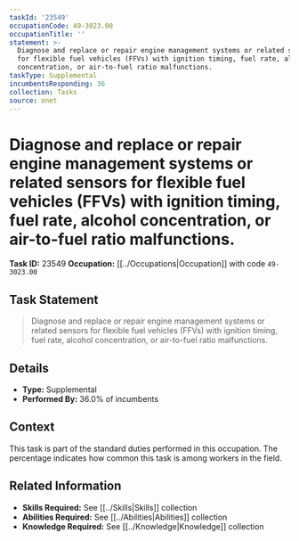 ```yaml
---
taskId: '23549'
occupationCode: 49-3023.00
occupationTitle: ''
statement: >-
  Diagnose and replace or repair engine management systems or related sensors
  for flexible fuel vehicles (FFVs) with ignition timing, fuel rate, alcohol
  concentration, or air-to-fuel ratio malfunctions.
taskType: Supplemental
incumbentsResponding: 36
collection: Tasks
source: onet
---
```

# Diagnose and replace or repair engine management systems or related sensors for flexible fuel vehicles (FFVs) with ignition timing, fuel rate, alcohol concentration, or air-to-fuel ratio malfunctions.

**Task ID:** 23549
**Occupation:** [[../Occupations|Occupation]] with code `49-3023.00`

## Task Statement

> Diagnose and replace or repair engine management systems or related sensors for flexible fuel vehicles (FFVs) with ignition timing, fuel rate, alcohol concentration, or air-to-fuel ratio malfunctions.

## Details

- **Type:** Supplemental
- **Performed By:** 36.0% of incumbents

## Context

This task is part of the standard duties performed in this occupation. The percentage indicates how common this task is among workers in the field.

## Related Information

- **Skills Required:** See [[../Skills|Skills]] collection
- **Abilities Required:** See [[../Abilities|Abilities]] collection
- **Knowledge Required:** See [[../Knowledge|Knowledge]] collection
